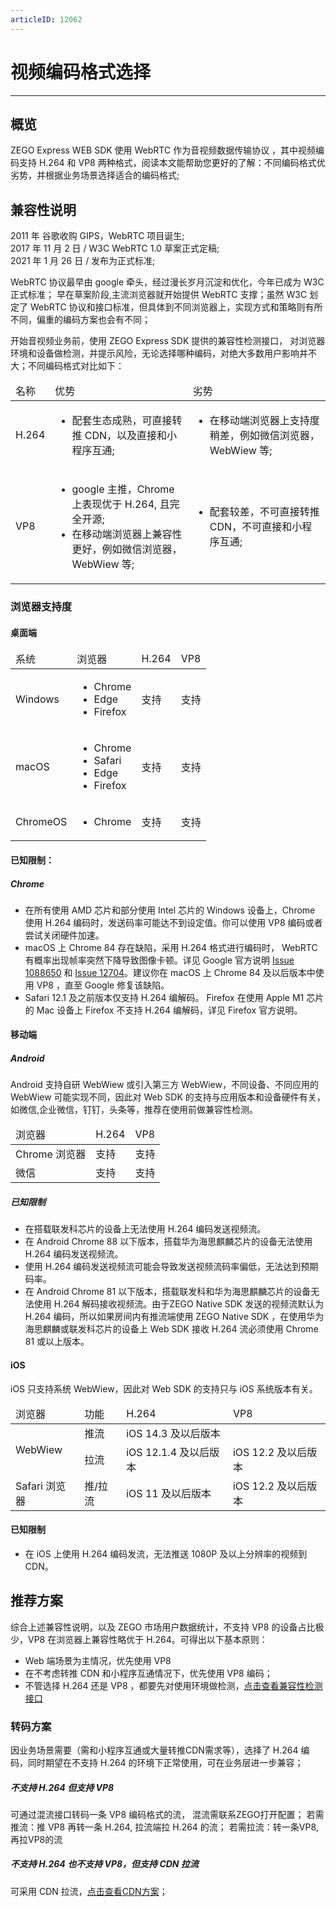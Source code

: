 ```yaml
---
articleID: 12062
---
```

# 视频编码格式选择

- - -

## 概览
ZEGO Express WEB SDK 使用 WebRTC 作为音视频数据传输协议 ，其中视频编码支持 H.264 和 VP8 两种格式，阅读本文能帮助您更好的了解：不同编码格式优劣势，并根据业务场景选择适合的编码格式;

## 兼容性说明
2011 年 谷歌收购 GIPS，WebRTC 项目诞生;</br>
2017 年 11 月 2 日 / W3C WebRTC 1.0 草案正式定稿;</br>
2021 年 1  月 26 日 / 发布为正式标准;</br>

WebRTC 协议最早由 google 牵头，经过漫长岁月沉淀和优化，今年已成为 W3C 正式标准； 早在草案阶段,主流浏览器就开始提供 WebRTC 支撑；虽然 W3C 划定了 WebRTC 协议和接口标准，但具体到不同浏览器上，实现方式和策略则有所不同，偏重的编码方案也会有不同；</br>

开始音视频业务前，使用 ZEGO Express SDK 提供的兼容性检测接口， 对浏览器环境和设备做检测，并提示风险，无论选择哪种编码，对绝大多数用户影响并不大；不同编码格式对比如下：

<table>
<thead>
<td>名称</td>
<td>优势</td>
<td>劣势</td>
</thead>
<tbody>
<tr>
<td>H.264</td>
<td>
<ul>
<li>配套生态成熟，可直接转推 CDN，以及直接和小程序互通;</li>
</ul>
</td>
<td>
<ul>
<li>在移动端浏览器上支持度稍差，例如微信浏览器，WebWiew 等;</li>
</ul>
</td>
</tr>
<tr>
<td>VP8</td>
<td>
<ul>
<li> google 主推，Chrome 上表现优于 H.264, 且完全开源;</li>
<li>在移动端浏览器上兼容性更好，例如微信浏览器，WebWiew 等;</li>
</ul>
</td>
<td>
<ul>
<li>配套较差，不可直接转推 CDN，不可直接和小程序互通;</li>
</ul>
</td>
</tr>
</tbody>
</table>

### 浏览器支持度

#### 桌面端
<table>
<thead>
<td> 系统 </td>
<td> 浏览器 </td>
<td>H.264</td>
<td>VP8</td>
</thead>
<tbody>
<tr>
<td>Windows</td>
<td>
<ul>
<li>Chrome</li>
<li>Edge</li>
<li>Firefox</li>
</ul>
</td>
<td>支持</td>
<td>支持</td>
</tr>
<tr>
<td>macOS</td>
<td>
<ul>
<li>Chrome</li>
<li>Safari</li>
<li>Edge</li>
<li>Firefox</li>
</ul>
</td>
<td>支持</td>
<td>支持</td>
</tr>
<tr>
<td>ChromeOS</td>
<td>
<ul>
<li>Chrome</li>
</ul>
</td>
<td>支持</td>
<td>支持</td>
</tr>
</tbody>
</table>

#### 已知限制：
##### Chrome
- 在所有使用 AMD 芯片和部分使用 Intel 芯片的 Windows 设备上，Chrome 使用 H.264 编码时，发送码率可能达不到设定值。你可以使用 VP8 编码或者尝试关闭硬件加速。
- macOS 上 Chrome 84 存在缺陷，采用 H.264 格式进行编码时， WebRTC 有概率出现帧率突然下降导致图像卡顿。详见 Google 官方说明 [Issue 1088650](https://bugs.chromium.org/p/chromium/issues/detail?id=1203206&can=2&q=webrtc%20drop%20component%3ABlink%3EWebRTC%3EVideo) 和 [Issue 12704](https://bugs.chromium.org/p/webrtc/issues/detail?id=12704#c3)。建议你在 macOS 上 Chrome 84 及以后版本中使用 VP8 ，直至 Google 修复该缺陷。
- Safari 12.1 及之前版本仅支持 H.264 编解码。
Firefox
在使用 Apple M1 芯片的 Mac 设备上 Firefox 不支持 H.264 编解码，详见 Firefox 官方说明。

#### 移动端
##### Android
Android 支持自研 WebWiew 或引入第三方 WebWiew，不同设备、不同应用的 WebWiew 可能实现不同，因此对 Web SDK 的支持与应用版本和设备硬件有关，如微信,企业微信，钉钉，头条等，推荐在使用前做兼容性检测。

<table>
<thead> 
<td> 浏览器 </td>
<td>H.264</td>
<td>VP8</td>
</thead>
<tbody>
<tr> 
<td>Chrome 浏览器</td>
<td>支持</td>
<td>支持</td>
</tr>
<tr> 
<td>微信</td>
<td>支持</td>
<td>支持</td>
</tbody>
</table>

##### 已知限制
- 在搭载联发科芯片的设备上无法使用 H.264 编码发送视频流。
- 在 Android Chrome 88 以下版本，搭载华为海思麒麟芯片的设备无法使用 H.264 编码发送视频流。
- 使用 H.264 编码发送视频流可能会导致发送视频流码率偏低，无法达到预期码率。
- 在 Android Chrome 81 以下版本，搭载联发科和华为海思麒麟芯片的设备无法使用 H.264 解码接收视频流。由于ZEGO Native SDK 发送的视频流默认为 H.264 编码，所以如果房间内有推流端使用 ZEGO Native SDK ，在使用华为海思麒麟或联发科芯片的设备上 Web SDK 接收 H.264 流必须使用 Chrome 81 或以上版本。

#### iOS
iOS 只支持系统 WebWiew，因此对 Web SDK 的支持只与 iOS 系统版本有关。

<table>
<thead> 
<td> 浏览器 </td>
<td> 功能 </td>
<td>H.264</td>
<td>VP8</td>
</thead>
<tbody>
<tr> 
<td rowspan="2">WebWiew</td>
<td>推流</td>
<td colspan="2">iOS 14.3 及以后版本</td>
</tr>
<tr> 
<td>拉流</td>
<td>iOS 12.1.4 及以后版本</td>
<td>iOS 12.2 及以后版本</td>
</tr>
<tr> 
<td>Safari 浏览器</td>
<td>推/拉流</td>
<td>iOS 11 及以后版本</td>
<td>iOS 12.2 及以后版本</td>
</tbody>
</table> 

#### 已知限制
- 在 iOS 上使用 H.264 编码发流，无法推送 1080P 及以上分辨率的视频到 CDN。

## 推荐方案
综合上述兼容性说明，以及 ZEGO 市场用户数据统计，不支持 VP8 的设备占比极少，VP8 在浏览器上兼容性略优于 H.264。可得出以下基本原则：
- Web 端场景为主情况，优先使用 VP8
- 在不考虑转推 CDN 和小程序互通情况下，优先使用 VP8 编码；
- 不管选择 H.264 还是 VP8 ，都要先对使用环境做检测，[点击查看兼容性检测接口](https://doc-zh.zego.im/article/api?doc=Express_Video_SDK_API~javascript_web~class~ZegoExpressEngine#check-system-requirements)


### 转码方案
因业务场景需要（需和小程序互通或大量转推CDN需求等），选择了 H.264 编码，同时期望在不支持 H.264 的环境下正常使用，可在业务层进一步兼容；

##### 不支持 H.264 但支持 VP8
可通过混流接口转码一条 VP8 编码格式的流， 混流需联系ZEGO打开配置；
若需推流：推 VP8 再转一条 H.264, 拉流端拉 H.264 的流；
若需拉流：转一条VP8, 再拉VP8的流

##### 不支持 H.264 也不支持 VP8，但支持 CDN 拉流
可采用 CDN 拉流，[点击查看CDN方案](https://doc-zh.zego.im/article/1218)；
